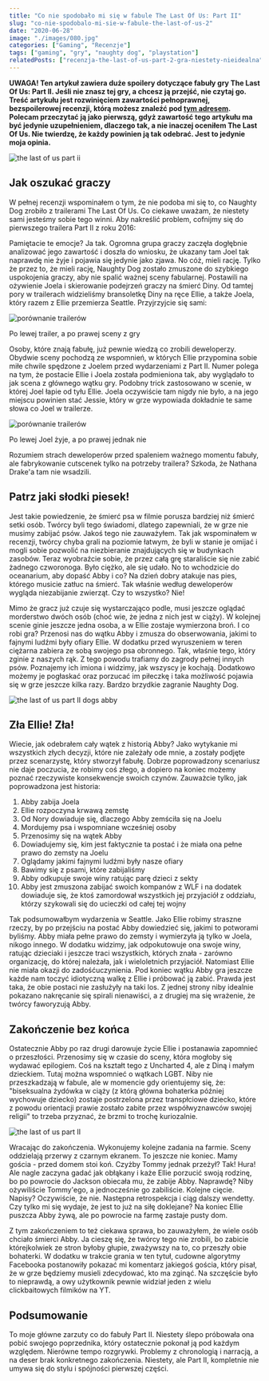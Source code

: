 ```yaml
---
title: "Co nie spodobało mi się w fabule The Last Of Us: Part II"
slug: "co-nie-spodobalo-mi-sie-w-fabule-the-last-of-us-2"
date: "2020-06-28"
image: "./images/080.jpg"
categories: ["Gaming", "Recenzje"]
tags: ["gaming", "gry", "naughty dog", "playstation"]
relatedPosts: ["recenzja-the-last-of-us-part-2-gra-niestety-nieidealna"]
---
```


**UWAGA! Ten artykuł zawiera duże spoilery dotyczące fabuły gry The Last Of Us: Part II. Jeśli nie znasz tej gry, a chcesz ją przejść, nie czytaj go. Treść artykułu jest rozwinięciem zawartości pełnoprawnej, bezspoilerowej recenzji, którą możesz znaleźć pod [tym adresem](/recenzja-the-last-of-us-part-2-gra-niestety-nieidealna). Polecam przeczytać ją jako pierwszą, gdyż zawartość tego artykułu ma być jedynie uzupełnieniem, dlaczego tak, a nie inaczej oceniłem The Last Of Us. Nie twierdzę, że każdy powinien ją tak odebrać. Jest to jedynie moja opinia.**

![the last of us part ii](images/The-Last-of-Us-Part-II_20200619204344-1366x768.jpg)

## Jak oszukać graczy

W pełnej recenzji wspominałem o tym, że nie podoba mi się to, co Naughty Dog zrobiło z trailerami The Last Of Us. Co ciekawe uważam, że niestety sami jesteśmy sobie tego winni. Aby nakreślić problem, cofnijmy się do pierwszego trailera Part II z roku 2016:

<YouTube id='W2Wnvvj33Wo' title='The Last Of Us Part II trailer'></YouTube>

Pamiętacie te emocje? Ja tak. Ogromna grupa graczy zaczęła dogłębnie analizować jego zawartość i doszła do wniosku, że ukazany tam Joel tak naprawdę nie żyje i pojawia się jedynie jako zjawa. No cóż, mieli rację. Tylko że przez to, że mieli rację, Naughty Dog zostało zmuszone do szybkiego uspokojenia graczy, aby nie spalić ważnej sceny fabularnej. Postawili na ożywienie Joela i skierowanie podejrzeń graczy na śmierć Diny. Od tamtej pory w trailerach widzieliśmy bransoletkę Diny na ręce Ellie, a także Joela, który razem z Ellie przemierza Seattle. Przyjrzyjcie się sami:

![porównanie trailerów](images/tlou2-trailer-porownanie-1366x768.jpg)

<ImageDescription>Po lewej trailer, a po prawej sceny z gry</ImageDescription>

Osoby, które znają fabułę, już pewnie wiedzą co zrobili deweloperzy. Obydwie sceny pochodzą ze wspomnień, w których Ellie przypomina sobie miłe chwile spędzone z Joelem przed wydarzeniami z Part II. Numer polega na tym, że postacie Ellie i Joela została podmieniona tak, aby wyglądało to jak scena z głównego wątku gry. Podobny trick zastosowano w scenie, w której Joel łapie od tyłu Ellie. Joela oczywiście tam nigdy nie było, a na jego miejscu powinien stać Jessie, który w grze wypowiada dokładnie te same słowa co Joel w trailerze.

![porównanie trailerów](images/tlou2-trailer-porownanie-2-1366x384.jpg)

<ImageDescription>Po lewej Joel żyje, a po prawej jednak nie</ImageDescription>

Rozumiem strach deweloperów przed spaleniem ważnego momentu fabuły, ale fabrykowanie cutscenek tylko na potrzeby trailera? Szkoda, że Nathana Drake'a tam nie wsadzili.

## Patrz jaki słodki piesek!

Jest takie powiedzenie, że śmierć psa w filmie porusza bardziej niż śmierć setki osób. Twórcy byli tego świadomi, dlatego zapewniali, że w grze nie musimy zabijać psów. Jakoś tego nie zauważyłem. Tak jak wspominałem w recenzji, twórcy chyba grali na poziomie łatwym, że byli w stanie je omijać i mogli sobie pozwolić na niezbieranie znajdujących się w budynkach zasobów. Teraz wyobraźcie sobie, że przez całą grę staraliście się nie zabić żadnego czworonoga. Było ciężko, ale się udało. No to wchodzicie do oceanarium, aby dopaść Abby i co? Na dzień dobry atakuje nas pies, którego musicie zatłuc na śmierć. Tak właśnie według deweloperów wygląda niezabijanie zwierząt. Czy to wszystko? Nie!

Mimo że gracz już czuje się wystarczająco podle, musi jeszcze oglądać morderstwo dwóch osób (choć wie, że jedna z nich jest w ciąży). W kolejnej scenie ginie jeszcze jedna osoba, a w Ellie zostaje wymierzona broń. I co robi gra? Przenosi nas do wątku Abby i zmusza do obserwowania, jakimi to fajnymi ludźmi były ofiary Ellie. W dodatku przed wyruszeniem w teren ciężarna zabiera ze sobą swojego psa obronnego. Tak, właśnie tego, który zginie z naszych rąk. Z tego powodu trafiamy do zagrody pełnej innych psów. Poznajemy ich imiona i widzimy, jak wszyscy je kochają. Dodatkowo możemy je pogłaskać oraz porzucać im piłeczkę i taka możliwość pojawia się w grze jeszcze kilka razy. Bardzo brzydkie zagranie Naughty Dog.

![the last of us part II dogs abby](images/tlou-2-dogs-1364x768.jpg)

## Zła Ellie! Zła!

Wiecie, jak odebrałem cały wątek z historią Abby? Jako wytykanie mi wszystkich złych decyzji, które nie zależały ode mnie, a zostały podjęte przez scenarzystę, który stworzył fabułę. Dobrze poprowadzony scenariusz nie daje poczucia, że robimy coś złego, a dopiero na koniec możemy poznać rzeczywiste konsekwencje swoich czynów. Zauważcie tylko, jak poprowadzona jest historia:

1. Abby zabija Joela
2. Ellie rozpoczyna krwawą zemstę
3. Od Nory dowiaduje się, dlaczego Abby zemściła się na Joelu
4. Mordujemy psa i wspomniane wcześniej osoby
5. Przenosimy się na wątek Abby
6. Dowiadujemy się, kim jest faktycznie ta postać i że miała ona pełne prawo do zemsty na Joelu
7. Oglądamy jakimi fajnymi ludźmi były nasze ofiary
8. Bawimy się z psami, które zabijaliśmy
9. Abby odkupuje swoje winy ratując parę dzieci z sekty
10. Abby jest zmuszona zabijać swoich kompanów z WLF i na dodatek dowiaduje się, że ktoś zamordował wszystkich jej przyjaciół z oddziału, którzy szykowali się do ucieczki od całej tej wojny

Tak podsumowałbym wydarzenia w Seattle. Jako Ellie robimy straszne rzeczy, by po przejściu na postać Abby dowiedzieć się, jakimi to potworami byliśmy. Abby miała pełne prawo do zemsty i wymierzyła ją tylko w Joela, nikogo innego. W dodatku widzimy, jak odpokutowuje ona swoje winy, ratując dzieciaki i jeszcze traci wszystkich, których znała - zarówno organizację, do której należała, jak i wieloletnich przyjaciół. Natomiast Ellie nie miała okazji do zadośćuczynienia. Pod koniec wątku Abby gra jeszcze każde nam toczyć idiotyczną walkę z Ellie i próbować ją zabić. Prawda jest taka, że obie postaci nie zasłużyły na taki los. Z jednej strony niby idealnie pokazano nakręcanie się spirali nienawiści, a z drugiej ma się wrażenie, że twórcy faworyzują Abby.

## Zakończenie bez końca

Ostatecznie Abby po raz drugi darowuje życie Ellie i postanawia zapomnieć o przeszłości. Przenosimy się w czasie do sceny, która mogłoby się wydawać epilogiem. Coś na kształt tego z Uncharted 4, ale z Diną i małym dzieckiem. Tutaj można wspomnieć o wątkach LGBT. Niby nie przeszkadzają w fabule, ale w momencie gdy orientujemy się, że: "biseksualna żydówka w ciąży (z którą główna bohaterka później wychowuje dziecko) zostaje postrzelona przez transpłciowe dziecko, które z powodu orientacji prawie zostało zabite przez współwyznawców swojej religii" to trzeba przyznać, że brzmi to trochę kuriozalnie.

![the last of us part II](images/The-Last-of-Us-Part-II_20200623234427-1366x768.jpg)

Wracając do zakończenia. Wykonujemy kolejne zadania na farmie. Sceny oddzielają przerwy z czarnym ekranem. To jeszcze nie koniec. Mamy gościa - przed domem stoi koń. Czyżby Tommy jednak przeżył? Tak! Hura! Ale nagle zaczyna gadać jak obłąkany i każe Ellie porzucić swoją rodzinę, bo po powrocie do Jackson obiecała mu, że zabije Abby. Naprawdę? Niby ożywiliście Tommy'ego, a jednocześnie go zabiliście. Kolejne cięcie. Napisy? Oczywiście, że nie. Następna retrospekcja i ciąg dalszy wendetty. Czy tylko mi się wydaje, że jest to już na siłę doklejane? Na koniec Ellie puszcza Abby żywą, ale po powrocie na farmę zastaje pusty dom.

Z tym zakończeniem to też ciekawa sprawa, bo zauważyłem, że wiele osób chciało śmierci Abby. Ja cieszę się, że twórcy tego nie zrobili, bo zabicie którejkolwiek ze stron byłoby głupie, zważywszy na to, co przeszły obie bohaterki. W dodatku w trakcie grania w ten tytuł, cudowne algorytmy Facebooka postanowiły pokazać mi komentarz jakiegoś gościa, który pisał, że w grze będziemy musieli zdecydować, kto ma zginąć. Na szczęście było to nieprawdą, a owy użytkownik pewnie widział jeden z wielu clickbaitowych filmików na YT.

## Podsumowanie

To moje główne zarzuty co do fabuły Part II. Niestety ślepo próbowała ona pobić swojego poprzednika, który ostatecznie pokonał ją pod każdym względem. Nierówne tempo rozgrywki. Problemy z chronologią i narracją, a na deser brak konkretnego zakończenia. Niestety, ale Part II, kompletnie nie umywa się do stylu i spójności pierwszej części.
